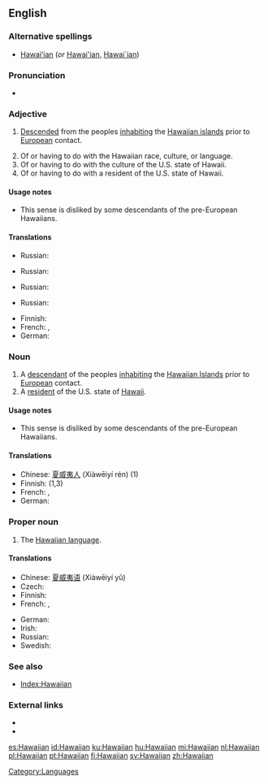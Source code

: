 ==English==

===Alternative spellings===
* [[Hawaiʻian]] (''or'' [[Hawai'ian]], [[Hawai`ian]])

===Pronunciation===
* {{SAMPA|[h@"waI@n]}}

===Adjective===
{{en-adj|-}}

# {{of a person}} [[descend|Descended]] from the peoples [[inhabiting]] the [[Hawaiian islands]] prior to [[European]] contact.
# Of or having to do with the Hawaiian race, culture, or language.
# Of or having to do with the culture of the U.S. state of Hawaii.
# Of or having to do with a resident of the U.S. state of Hawaii.

====Usage notes====
* {{sense|of a resident of Hawaii}} This sense is disliked by some descendants of the pre-European Hawaiians.

====Translations====
{{trans-top|descended from the peoples inhabiting the Hawaiian islands prior to European contact}}
{{trans-mid}}
* Russian: {{t|ru|гавайский|tr=gavájskij|sc=Cyrl}}
{{trans-bottom}}

{{trans-top|of or having to do with the Hawaiian race, culture, or language}}
{{trans-mid}}
* Russian: {{t|ru|гавайский|tr=gavájskij|sc=Cyrl}}
{{trans-bottom}}

{{trans-top|of or having to do with the culture of the U.S. state of Hawaii}}
{{trans-mid}}
* Russian: {{t|ru|гавайский|tr=gavájskij|sc=Cyrl}}
{{trans-bottom}}

{{trans-top|of or having to do with a resident of the U.S. state of Hawaii}}
{{trans-mid}}
* Russian: {{t|ru|гавайский|tr=gavájskij|sc=Cyrl}}
{{trans-bottom}}

{{checktrans-top}}
* Finnish: {{t+|fi|havaijilainen}}
* French: {{t+|fr|hawaïen|m}}, {{t+|fr|hawaiien|m}}
* German: {{t-|de|hawaiianisch}}
{{checktrans-bottom}}

===Noun===
{{en-noun}}

# A [[descendant]] of the peoples [[inhabiting]] the [[w:Hawaiian Islands|Hawaiian Islands]] prior to [[European]] contact.
# A [[resident]] of the U.S. state of [[Hawaii]].

====Usage notes====
* {{sense|a resident of Hawaii}} This sense is disliked by some descendants of the pre-European Hawaiians.

====Translations====
{{checktrans-top}}
* Chinese: [[夏威夷人]] (Xiàwēiyí rén) (1)
* Finnish: {{t+|fi|havaijilainen}} (1,3)
* French: {{t-|fr|Hawaïen|m}}, {{t-|fr|Hawaiien|m}}
* German: {{t|de|Hawaiianer|m}}
{{checktrans-bottom}}

===Proper noun===
{{en-proper noun}}

# The [[Hawaiian language]].

====Translations====
{{trans-top|Hawaiian language}}
* Chinese: [[夏威夷语]] (Xiàwēiyí yǔ)
* Czech: {{t-|cs|havajština|f}}
* Finnish: {{t+|fi|havaiji}}
* French: {{t+|fr|hawaïen|m}},  {{t+|fr|hawaiien|m}}
{{trans-mid}}
* German: {{t|de|Hawaiianisch|n}}
* Irish: {{t-|ga|Haváis|xs=Irish}}
* Russian: {{t|ru|гавайский|tr=gavájskij|sc=Cyrl}}
* Swedish: {{t+|sv|hawaiiska}}
{{trans-bottom}}

===See also===
* [[Index:Hawaiian]]

===External links===
* {{pedialite}}
* {{ethnologue|code=haw}}

[[Category:Languages]]

[[es:Hawaiian]]
[[id:Hawaiian]]
[[ku:Hawaiian]]
[[hu:Hawaiian]]
[[mi:Hawaiian]]
[[nl:Hawaiian]]
[[pl:Hawaiian]]
[[pt:Hawaiian]]
[[fi:Hawaiian]]
[[sv:Hawaiian]]
[[zh:Hawaiian]]